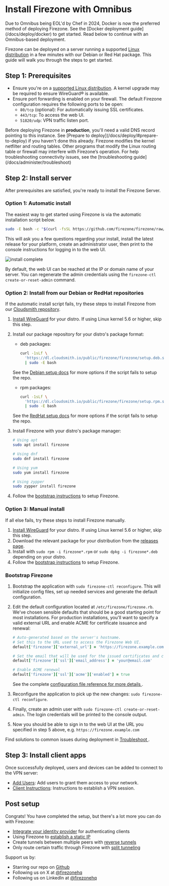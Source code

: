 
# Install Firezone with Omnibus

<Alert color="warning">
  Due to Omnibus being EOL'd by Chef in 2024, Docker is now the preferred method
  of deploying Firezone. See the [Docker deployment guide](/docs/deploy/docker)
  to get started. Read below to continue with an Omnibus-based deployment.
</Alert>

Firezone can be deployed on a server running a supported
[Linux distribution](/docs/deploy/omnibus/supported-platforms) in a few minutes
with our Debian or Red Hat package. This guide will walk you through the steps
to get started.

## Step 1: Prerequisites

- Ensure you're on a
  [supported Linux distribution](/docs/deploy/omnibus/supported-platforms). A
  kernel upgrade may be required to ensure WireGuard® is available.
- Ensure port forwarding is enabled on your firewall. The default Firezone
  configuration requires the following ports to be open:
  - `80/tcp` (optional): For automatically issuing SSL certificates.
  - `443/tcp`: To access the web UI.
  - `51820/udp`: VPN traffic listen port.

<Alert color="warning">
  Before deploying Firezone in <strong>production</strong>, you'll need a valid
  DNS record pointing to this instance. See [Prepare to
  deploy](/docs/deploy/#prepare-to-deploy) if you haven't done this already.
</Alert>

<Alert color="info">
  Firezone modifies the kernel netfilter and routing tables. Other programs that
  modify the Linux routing table or firewall may interfere with Firezone’s
  operation. For help troubleshooting connectivity issues, see the
  [troubleshooting guide](/docs/administer/troubleshoot)
</Alert>

## Step 2: Install server

After prerequisites are satisfied, you're ready to install the Firezone Server.

### Option 1: Automatic install

The easiest way to get started using Firezone is via the automatic installation
script below.

```bash
sudo -E bash -c "$(curl -fsSL https://github.com/firezone/firezone/raw/legacy/scripts/omnibus_install.sh)"
```

This will ask you a few questions regarding your install, install the latest
release for your platform, create an administrator user, then print to the
console instructions for logging in to the web UI.

<Image
  className="mx-auto"
  alt="install complete"
  src="/images/install-complete.png"
  width={960}
  height={540}
/>

By default, the web UI can be reached at the IP or domain name of your server.
You can regenerate the admin credentials using the
`firezone-ctl create-or-reset-admin` command.

### Option 2: Install from our Debian or RedHat repositories

If the automatic install script fails, try these steps to install Firezone from
our [Cloudsmith repository](https://cloudsmith.io/~firezone/repos/firezone).

1. [Install WireGuard](https://www.wireguard.com/install) for your distro. If
   using Linux kernel 5.6 or higher, skip this step.

1. Install our package repository for your distro's package format:

   - deb packages:

     ```bash
     curl -1sLf \
       'https://dl.cloudsmith.io/public/firezone/firezone/setup.deb.sh' \
       | sudo -E bash
     ```

   See the
   [Debian setup docs](https://cloudsmith.io/~firezone/repos/firezone/setup/#formats-deb)
   for more options if the script fails to setup the repo.

   - rpm packages:

     ```bash
     curl -1sLf \
       'https://dl.cloudsmith.io/public/firezone/firezone/setup.rpm.sh' \
       | sudo -E bash
     ```

   See the
   [RedHat setup docs](https://cloudsmith.io/~firezone/repos/firezone/setup/#formats-rpm)
   for more options if the script fails to setup the repo.

1. Install Firezone with your distro's package manager:

   ```bash
   # Using apt
   sudo apt install firezone

   # Using dnf
   sudo dnf install firezone

   # Using yum
   sudo yum install firezone

   # Using zypper
   sudo zypper install firezone
   ```

1. Follow the [bootstrap instructions](#bootstrap-firezone) to setup Firezone.

### Option 3: Manual install

If all else fails, try these steps to install Firezone manually.

1. [Install WireGuard](https://www.wireguard.com/install) for your distro. If
   using Linux kernel 5.6 or higher, skip this step.
1. Download the relevant package for your distribution from the
   [releases page](https://github.com/firezone/firezone/releases).
1. Install with `sudo rpm -i firezone*.rpm` or `sudo dpkg -i firezone*.deb`
   depending on your distro.
1. Follow the [bootstrap instructions](#bootstrap-firezone) to setup Firezone.

### Bootstrap Firezone

1. Bootstrap the application with `sudo firezone-ctl reconfigure`. This will
   initialize config files, set up needed services and generate the default
   configuration.
1. Edit the default configuration located at `/etc/firezone/firezone.rb`. We've
   chosen sensible defaults that should be a good starting point for most
   installations. For production installations, you'll want to specify a valid
   external URL and enable ACME for certificate issuance and renewal:

   ```ruby
   # Auto-generated based on the server's hostname.
   # Set this to the URL used to access the Firezone Web UI.
   default['firezone']['external_url'] = 'https://firezone.example.com'

   # Set the email that will be used for the issued certificates and certifications.
   default['firezone']['ssl']['email_address'] = 'your@email.com'

   # Enable ACME renewal
   default['firezone']['ssl']['acme']['enabled'] = true
   ```

   See the complete
   [configuration file reference for more details ](/docs/reference/configuration-file).

1. Reconfigure the application to pick up the new changes:
   `sudo firezone-ctl reconfigure`.
1. Finally, create an admin user with `sudo firezone-ctl create-or-reset-admin`.
   The login credentials will be printed to the console output.
1. Now you should be able to sign in to the web UI at the URL you specified in
   step 5 above, e.g. `https://firezone.example.com`

Find solutions to common issues during deployment in
[Troubleshoot ](/docs/administer/troubleshoot).

## Step 3: Install client apps

Once successfully deployed, users and devices can be added to connect to the VPN
server:

- [Add Users](/docs/user-guides/add-users): Add users to grant them access to
  your network.
- [Client Instructions](/docs/user-guides/client-instructions): Instructions to
  establish a VPN session.

<SupportOptions />

## Post setup

Congrats! You have completed the setup, but there's a lot more you can do with
Firezone:

- [Integrate your identity provider](/docs/authenticate) for authenticating
  clients
- Using Firezone to
  [establish a static IP](/docs/user-guides/use-cases/nat-gateway)
- Create tunnels between multiple peers with
  [reverse tunnels](/docs/user-guides/use-cases/reverse-tunnel)
- Only route certain traffic through Firezone with
  [split tunneling](/docs/user-guides/use-cases/split-tunnel)

Support us by:

- Starring our repo on [Github](https://github.com/firezone/firezone)
- Following us on X at [@firezonehq](https://x.com/firezonehq)
- Following us on LinkedIn at
  [@firezonehq](https://www.linkedin.com/company/firezonehq)
